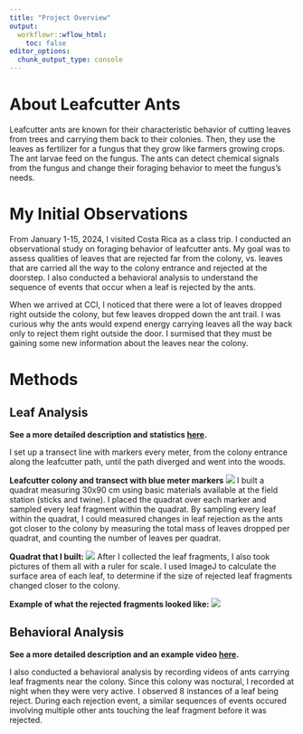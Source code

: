 ```yaml
---
title: "Project Overview"
output:
  workflowr::wflow_html:
    toc: false
editor_options:
  chunk_output_type: console
---
```


# **About Leafcutter Ants**

Leafcutter ants are known for their characteristic behavior of cutting leaves from trees and carrying them back to their colonies. Then, they use the leaves as fertilizer for a fungus that they grow like farmers growing crops. The ant larvae feed on the fungus. The ants can detect chemical signals from the fungus and change their foraging behavior to meet the fungus's needs.


# **My Initial Observations**

From January 1-15, 2024, I visited Costa Rica as a class trip. I conducted an observational study on foraging behavior of leafcutter ants. My goal was to assess qualities of leaves that are rejected far from the colony, vs. leaves that are carried all the way to the colony entrance and rejected at the doorstep. I also conducted a behavioral analysis to understand the sequence of events that occur when a leaf is rejected by the ants.

When we arrived at CCI, I noticed that there were a lot of leaves dropped right outside the colony, but few leaves dropped down the ant trail. I was curious why the ants would expend energy carrying leaves all the way back only to reject them right outside the door. I surmised that they must be gaining some new information about the leaves near the colony.

# **Methods**

## Leaf Analysis

**See a more detailed description and statistics [here](leaf_analysis.html).**

I set up a transect line with markers every meter, from the colony entrance along the leafcutter path, until the path diverged and went into the woods. 

**Leafcutter colony and transect with blue meter markers**
![](assets/transect.JPG)
I built a quadrat measuring 30x90 cm using basic materials available at the field station (sticks and twine). I placed the quadrat over each marker and sampled every leaf fragment within the quadrat. By sampling every leaf within the quadrat, I could measured changes in leaf rejection as the ants got closer to the colony by measuring the total mass of leaves dropped per quadrat, and counting the number of leaves per quadrat. 

**Quadrat that I built:** 
![](assets/quadrat.JPG)
After I collected the leaf fragments, I also took pictures of them all with a ruler for scale.  I used ImageJ to calculate the surface area of each leaf, to determine if the size of rejected leaf fragments changed closer to the colony. 

**Example of what the rejected fragments looked like:**
![](assets/fragments.JPG)

## Behavioral Analysis
**See a more detailed description and an example video [here](behavior.html).**

I also conducted a behavioral analysis by recording videos of ants carrying leaf fragments near the colony. Since this colony was noctural, I recorded at night when they were very active. I observed 8 instances of a leaf being reject.  During each rejection event, a similar sequences of events occured involving multiple other ants touching the leaf fragment before it was rejected.  
